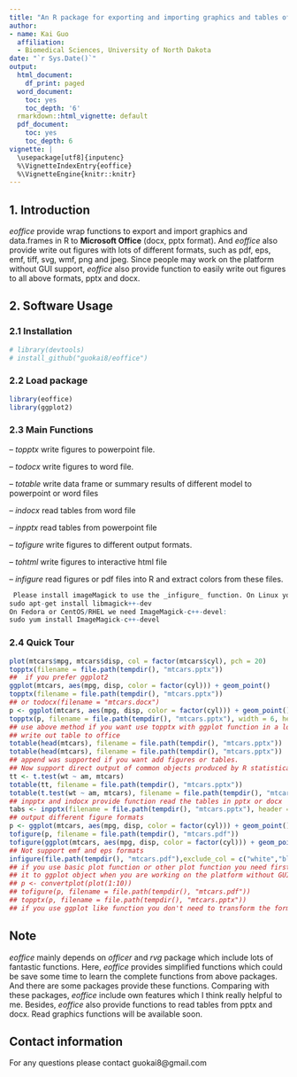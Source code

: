 ```yaml
---
title: "An R package for exporting and importing graphics and tables of Microsoft Office"
author:
- name: Kai Guo
  affiliation: 
  - Biomedical Sciences, University of North Dakota
date: "`r Sys.Date()`"   
output:
  html_document:
    df_print: paged
  word_document:
    toc: yes
    toc_depth: '6'
  rmarkdown::html_vignette: default
  pdf_document:
    toc: yes
    toc_depth: 6
vignette: |
  \usepackage[utf8]{inputenc}
  %\VignetteIndexEntry{eoffice}
  %\VignetteEngine{knitr::knitr} 
---
```


## 1. Introduction

_eoffice_ provide wrap functions to export and import graphics and data.frames in R to __Microsoft Office__ (docx, pptx format). And _eoffice_ also provide write out figures with lots of different formats, such as pdf, eps, emf, tiff, svg, wmf, png and jpeg. Since people may work on the platform without GUI support, _eoffice_ also provide function to easily write out figures to all above formats, pptx and docx. 

## 2. Software Usage
### 2.1 Installation
``` r
# library(devtools)
# install_github("guokai8/eoffice")
``` 
### 2.2 Load package
```r
library(eoffice)
library(ggplot2)
```
### 2.3 Main Functions
-- _topptx_ write figures to powerpoint file. 

-- _todocx_ write figures to word file. 

-- _totable_ write data frame or summary results of different model to powerpoint or word files

-- _indocx_ read tables from word file

-- _inpptx_ read tables from powerpoint file

-- _tofigure_ write figures to different output formats.

-- _tohtml_ write figures to interactive html file

-- _infigure_ read figures or pdf files into R and extract colors from these files. 
```r
 Please install imageMagick to use the _infigure_ function. On Linux you need to install the ImageMagick++ library: on Debian/Ubuntu this is called libmagick++-dev:
sudo apt-get install libmagick++-dev
On Fedora or CentOS/RHEL we need ImageMagick-c++-devel:
sudo yum install ImageMagick-c++-devel
```
### 2.4 Quick Tour
```  r
plot(mtcars$mpg, mtcars$disp, col = factor(mtcars$cyl), pch = 20)
topptx(filename = file.path(tempdir(), "mtcars.pptx")) 
##  if you prefer ggplot2 
ggplot(mtcars, aes(mpg, disp, color = factor(cyl))) + geom_point()
topptx(filename = file.path(tempdir(), "mtcars.pptx"))
## or todocx(filename = "mtcars.docx")
p <- ggplot(mtcars, aes(mpg, disp, color = factor(cyl))) + geom_point()
topptx(p, filename = file.path(tempdir(), "mtcars.pptx"), width = 6, height = 4)
## use above method if you want use topptx with ggplot function in a loop
## write out table to office
totable(head(mtcars), filename = file.path(tempdir(), "mtcars.pptx"))
totable(head(mtcars), filename = file.path(tempdir(), "mtcars.pptx"))
## append was supported if you want add figures or tables.
## Now support direct output of common objects produced by R statistical functions
tt <- t.test(wt ~ am, mtcars)
totable(tt, filename = file.path(tempdir(), "mtcars.pptx"))
totable(t.test(wt ~ am, mtcars), filename = file.path(tempdir(), "mtcars.pptx"))
## inpptx and indocx provide function read the tables in pptx or docx
tabs <- inpptx(filename = file.path(tempdir(), "mtcars.pptx"), header = TRUE)
## output different figure formats
p <- ggplot(mtcars, aes(mpg, disp, color = factor(cyl))) + geom_point()
tofigure(p, filename = file.path(tempdir(), "mtcars.pdf"))
tofigure(ggplot(mtcars, aes(mpg, disp, color = factor(cyl))) + geom_point(), filename = file.path(tempdir(), "mtcars.eps"))
## Not support emf and eps formats 
infigure(file.path(tempdir(), "mtcars.pdf"),exclude_col = c("white","black")) 
## if you use basic plot function or other plot function you need first use convertplot to convert 
## it to ggplot object when you are working on the platform without GUI
## p <- convertplot(plot(1:10))
## tofigure(p, filename = file.path(tempdir(), "mtcars.pdf"))
## topptx(p, filename = file.path(tempdir(), "mtcars.pptx"))
## if you use ggplot like function you don't need to transform the format
```   

## Note
_eoffice_ mainly depends on _officer_ and _rvg_ package which include lots of fantastic functions. Here, _eoffice_ provides simplified functions which could be save some time to learn the complete functions from above packages. And there are some packages provide these functions. Comparing with these packages, _eoffice_ include own features which I think really helpful to me.  Besides, _eoffice_ also provide functions to read tables from pptx and docx. Read graphics functions will be available soon.

## Contact information

For any questions please contact guokai8@gmail.com   
